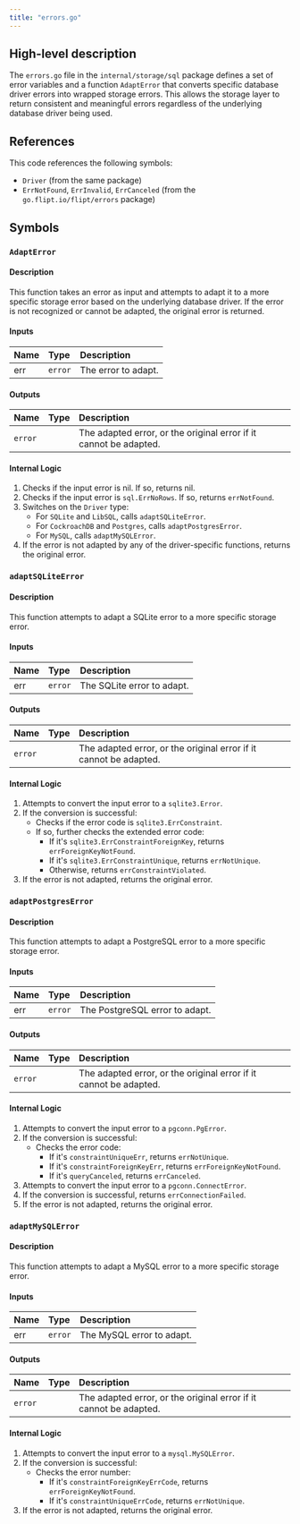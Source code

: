 ```yaml
---
title: "errors.go"
---
```


## High-level description
The `errors.go` file in the `internal/storage/sql` package defines a set of error variables and a function `AdaptError` that converts specific database driver errors into wrapped storage errors. This allows the storage layer to return consistent and meaningful errors regardless of the underlying database driver being used.

## References
This code references the following symbols:
- `Driver` (from the same package)
- `ErrNotFound`, `ErrInvalid`, `ErrCanceled` (from the `go.flipt.io/flipt/errors` package)

## Symbols
### `AdaptError`
#### Description
This function takes an error as input and attempts to adapt it to a more specific storage error based on the underlying database driver. If the error is not recognized or cannot be adapted, the original error is returned.

#### Inputs
| Name | Type | Description |
|:-----|:-----|:------------|
| err | `error` | The error to adapt. |

#### Outputs
| Name | Type | Description |
|:-----|:-----|:------------|
| `error` |  | The adapted error, or the original error if it cannot be adapted. |

#### Internal Logic
1. Checks if the input error is nil. If so, returns nil.
2. Checks if the input error is `sql.ErrNoRows`. If so, returns `errNotFound`.
3. Switches on the `Driver` type:
    - For `SQLite` and `LibSQL`, calls `adaptSQLiteError`.
    - For `CockroachDB` and `Postgres`, calls `adaptPostgresError`.
    - For `MySQL`, calls `adaptMySQLError`.
4. If the error is not adapted by any of the driver-specific functions, returns the original error.

### `adaptSQLiteError`
#### Description
This function attempts to adapt a SQLite error to a more specific storage error.

#### Inputs
| Name | Type | Description |
|:-----|:-----|:------------|
| err | `error` | The SQLite error to adapt. |

#### Outputs
| Name | Type | Description |
|:-----|:-----|:------------|
| `error` |  | The adapted error, or the original error if it cannot be adapted. |

#### Internal Logic
1. Attempts to convert the input error to a `sqlite3.Error`.
2. If the conversion is successful:
    - Checks if the error code is `sqlite3.ErrConstraint`.
    - If so, further checks the extended error code:
        - If it's `sqlite3.ErrConstraintForeignKey`, returns `errForeignKeyNotFound`.
        - If it's `sqlite3.ErrConstraintUnique`, returns `errNotUnique`.
        - Otherwise, returns `errConstraintViolated`.
3. If the error is not adapted, returns the original error.

### `adaptPostgresError`
#### Description
This function attempts to adapt a PostgreSQL error to a more specific storage error.

#### Inputs
| Name | Type | Description |
|:-----|:-----|:------------|
| err | `error` | The PostgreSQL error to adapt. |

#### Outputs
| Name | Type | Description |
|:-----|:-----|:------------|
| `error` |  | The adapted error, or the original error if it cannot be adapted. |

#### Internal Logic
1. Attempts to convert the input error to a `pgconn.PgError`.
2. If the conversion is successful:
    - Checks the error code:
        - If it's `constraintUniqueErr`, returns `errNotUnique`.
        - If it's `constraintForeignKeyErr`, returns `errForeignKeyNotFound`.
        - If it's `queryCanceled`, returns `errCanceled`.
3. Attempts to convert the input error to a `pgconn.ConnectError`.
4. If the conversion is successful, returns `errConnectionFailed`.
5. If the error is not adapted, returns the original error.

### `adaptMySQLError`
#### Description
This function attempts to adapt a MySQL error to a more specific storage error.

#### Inputs
| Name | Type | Description |
|:-----|:-----|:------------|
| err | `error` | The MySQL error to adapt. |

#### Outputs
| Name | Type | Description |
|:-----|:-----|:------------|
| `error` |  | The adapted error, or the original error if it cannot be adapted. |

#### Internal Logic
1. Attempts to convert the input error to a `mysql.MySQLError`.
2. If the conversion is successful:
    - Checks the error number:
        - If it's `constraintForeignKeyErrCode`, returns `errForeignKeyNotFound`.
        - If it's `constraintUniqueErrCode`, returns `errNotUnique`.
3. If the error is not adapted, returns the original error.
